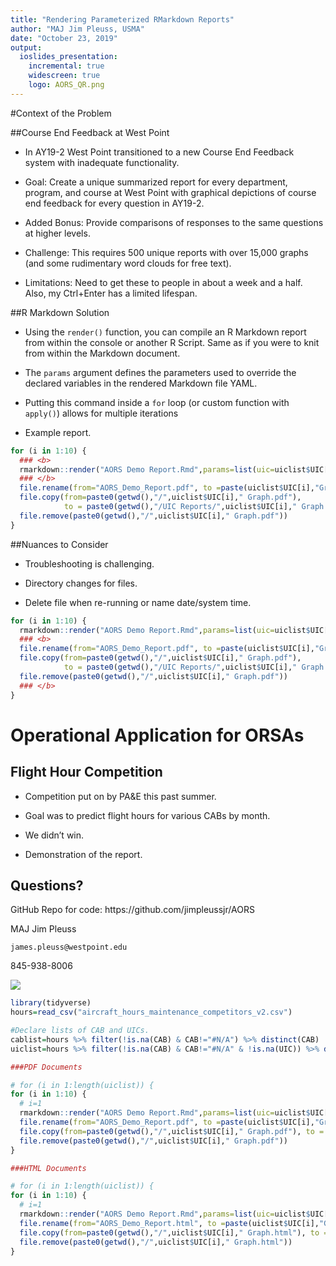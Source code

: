 ```yaml
---
title: "Rendering Parameterized RMarkdown Reports"
author: "MAJ Jim Pleuss, USMA"
date: "October 23, 2019"
output: 
  ioslides_presentation:
    incremental: true
    widescreen: true
    logo: AORS_QR.png
---
```


#Context of the Problem

##Course End Feedback at West Point 

- In AY19-2 West Point transitioned to a new Course End Feedback system with inadequate functionality.  

- Goal: Create a unique summarized report for every department, program, and course at West Point with graphical depictions of course end feedback for every question in AY19-2.

- Added Bonus: Provide comparisons of responses to the same questions at higher levels.

- Challenge: This requires 500 unique reports with over 15,000 graphs (and some rudimentary word clouds for free text).

- Limitations: Need to get these to people in about a week and a half.  Also, my Ctrl+Enter has a limited lifespan.



##R Markdown Solution

- Using the ```render()``` function, you can compile an R Markdown report from within the console or another R Script. Same as if you were to knit from within the Markdown document.

- The ```params``` argument defines the parameters used to override the declared variables in the rendered Markdown file YAML.

- Putting this command inside a ```for``` loop (or custom function with ```apply()```) allows for multiple iterations

- Example report.

```r

for (i in 1:10) {
  ### <b>
  rmarkdown::render("AORS Demo Report.Rmd",params=list(uic=uiclist$UIC[i]))
  ### </b>
  file.rename(from="AORS_Demo_Report.pdf", to =paste(uiclist$UIC[i],"Graph.pdf"))
  file.copy(from=paste0(getwd(),"/",uiclist$UIC[i]," Graph.pdf"), 
            to = paste0(getwd(),"/UIC Reports/",uiclist$UIC[i]," Graph.pdf"))
  file.remove(paste0(getwd(),"/",uiclist$UIC[i]," Graph.pdf"))
}

```

##Nuances to Consider

- Troubleshooting is challenging.

- Directory changes for files.

- Delete file when re-running or name date/system time.

```r

for (i in 1:10) {
  rmarkdown::render("AORS Demo Report.Rmd",params=list(uic=uiclist$UIC[i]))
  ### <b>
  file.rename(from="AORS_Demo_Report.pdf", to =paste(uiclist$UIC[i],"Graph.pdf"))
  file.copy(from=paste0(getwd(),"/",uiclist$UIC[i]," Graph.pdf"), 
            to = paste0(getwd(),"/UIC Reports/",uiclist$UIC[i]," Graph.pdf"))
  file.remove(paste0(getwd(),"/",uiclist$UIC[i]," Graph.pdf"))
  ### </b>
}

```

# Operational Application for ORSAs 

## Flight Hour Competition

- Competition put on by PA&E this past summer.

- Goal was to predict flight hours for various CABs by month.

- We didn't win.

- Demonstration of the report.


## Questions?

GitHub Repo for code:
https://github.com/jimpleussjr/AORS 

MAJ Jim Pleuss

`james.pleuss@westpoint.edu`

845-938-8006

![](AORS_QR.png)

```r
library(tidyverse)
hours=read_csv("aircraft_hours_maintenance_competitors_v2.csv")

#Declare lists of CAB and UICs.
cablist=hours %>% filter(!is.na(CAB) & CAB!="#N/A") %>% distinct(CAB)
uiclist=hours %>% filter(!is.na(CAB) & CAB!="#N/A" & !is.na(UIC)) %>% distinct(UIC) 

###PDF Documents

# for (i in 1:length(uiclist)) {
for (i in 1:10) {
  # i=1
  rmarkdown::render("AORS Demo Report.Rmd",params=list(uic=uiclist$UIC[i]))
  file.rename(from="AORS_Demo_Report.pdf", to =paste(uiclist$UIC[i],"Graph.pdf"))
  file.copy(from=paste0(getwd(),"/",uiclist$UIC[i]," Graph.pdf"), to = paste0(getwd(),"/UIC Reports/",uiclist$UIC[i]," Graph.pdf"))
  file.remove(paste0(getwd(),"/",uiclist$UIC[i]," Graph.pdf"))
}

###HTML Documents

# for (i in 1:length(uiclist)) {
for (i in 1:10) {
  # i=1
  rmarkdown::render("AORS Demo Report.Rmd",params=list(uic=uiclist$UIC[i]))
  file.rename(from="AORS_Demo_Report.html", to =paste(uiclist$UIC[i],"Graph.html"))
  file.copy(from=paste0(getwd(),"/",uiclist$UIC[i]," Graph.html"), to = paste0(getwd(),"/UIC Reports/",uiclist$UIC[i]," Graph.html"))
  file.remove(paste0(getwd(),"/",uiclist$UIC[i]," Graph.html"))
}
```


